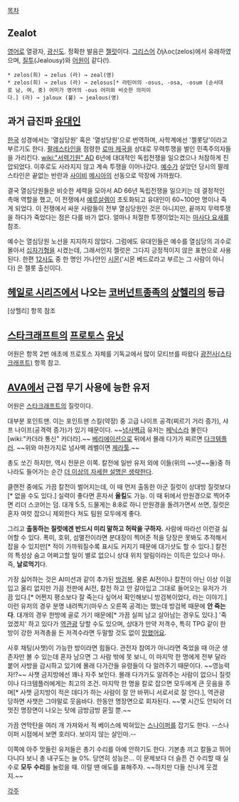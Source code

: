 [[목차]]

== Zealot ==
[[영어]]로 열광자, [[광신도]]. 정확한 발음은 [http://engdic.daum.net/dicen/contents.do?query1=E1303600 젤럿]이다. [[그리스어]] ζήλος(zelos)에서 유래하였으며, [[질투]](Jealousy)와 [[어원]]이 같다(!).

 * zelos(희) → zelus (라) → zeal(영)
 * zelos(희) → zelus (라) → zelosus[* 라틴어의 -osus, -osa, -osum (순서대로 남, 여, 중) 어미가 영어의 -ous 어미와 비슷한 의미이다.] (라) → jaloux (불) → jealous(영)

== 과거 급진파 [[유대인]] ==
[[한국]] 성경에서는 '열심당원' 혹은 '열성당원'으로 번역하며, 사학계에선 '젤롯당'이라고 부르기도 한다. [[팔레스타인]]을 점령한 [[로마 제국]]을 상대로 무력투쟁을 벌인 민족주의자들을 가리킨다. [[wiki:"서력기원" AD]] 6년에 대대적인 독립전쟁을 일으켰으나 처참하게 진압되었다. 이후로도 사라지지 않고 계속 투쟁을 이어나갔다. [[예수]]가 살았던 당시의 팔레스타인은 끝없는 반란과 [[사이비]] [[메시아]]의 선동으로 막장에 가까웠다.

결국 열심당원들은 비슷한 세력을 모아서 AD 66년 독립전쟁을 일으키는 데 결정적인 촉매 역할을 했고, 이 전쟁에서 [[예루살렘]]이 초토화되고 유대인이 60~100만 명이나 죽게 되었다. 이 전쟁에서 싸운 사람들이 전부 열심당원인 것은 아니지만, 끝까지 무력투쟁을 하다가 죽었다는 점은 다를 바가 없다. 얼마나 처절한 투쟁이었는지는 [[마사다 요새]]를 참조.

예수는 열심당원 노선을 지지하지 않았다. 그럼에도 유대인들은 예수를 열심당의 괴수로 몰아서 [[십자가]]형을 시켰는데, 그래서인지 젤럿은 그다지 긍정적이지 않은 표현으로 사용된다. 한편 [[12사도]] 중 한 명인 가나안인 [[시몬]]('시몬 베드로라고 부르는 그 사람이 아니다) 은 젤롯 출신이다.

== [[헤일로 시리즈]]에서 나오는 [[코버넌트]]종족의 [[상헬리]]의 등급 ==

[상헬리] 항목 참조

== [[스타크래프트]]의 [[프로토스]] [[유닛]] ==
어원은 항목 2번
애초에 프로토스 자체를 기독교에서 많이 모티브를 따왔다
[[광전사(스타크래프트)]] 항목 참고.

== [[AVA]]에서 근접 무기 사용에 능한 유저 ==
어원은 [[스타크래프트]]의 질럿이다.

대부분 포인트맨. 이는 포인트맨 스킬(약장) 중 고급 나이프 공격(찌르기 거리 증가), 샤프 나이프(공격력 증가)가 있기 때문이다. ~~[[넘사벽]]급 유저는 [[페닉스]]라 불린다[wiki:"카더라 통신" 카더라].~~ [[베리에이션]]으로 뒤에서 몰래 다가가 찌르면 [[다크템플러]]. ~~위와 마찬가지로 넘사벽 레벨이면 [[제라툴]].~~

총도 쏘긴 하지만, 역시 전문은 이쪽. 칼전에 일반 유저 외에 이들(위의 ~~넷~~둘)중 하나라도 들어가는 순간 [[더 이상의 자세한 설명은 생략한다]].

클랜전 중에도 가끔 칼전이 벌어지는데, 이 때 먼저 출동한 아군 질럿이 상대방 질럿보다[* 없을 수도 있다.] 실력이 좋다면 혼자서 '''올킬'''도 가능. 이 때 뒤에서 만원경으로 찍어주면 리더 스코어는 덤. 대개 5:5, 드물게는 8:8로 하니 만원경을 돌려가면서 쓰면, 질럿은 혼자 여럿 잡으니 제외한다 쳐도 팀원 모두에게 좋다.

그리고 '''출동하는 질럿에겐 반드시 미리 말하고 허락을 구하자.''' 사람에 따라선 이런걸 싫어할 수 있다. 폭미, 호위, 섬멸전이라면 분대장이 찍어준 적을 당장은 못봐도 추적해서 잡을 수 있지만[* 적이 가까워질수록 표시도 커지기 때문에 대기샷도 할 수 있다.] 칼전의 특성상 숨고 어쩌고할 일이 별로 없으니 상대 위치 알림이라는 이득은 있으나 마나. 즉, '''날로먹기'''다.

가장 싫어하는 것은 AI미션과 같이 추가된 [[방검복]]. 물론 AI전이나 칼전이 아닌 이상 이걸 입고 올리 없지만 가끔 전판에 AI전, 칼전 하고 안 갈아입고 그대로 들어오는 유저가 가끔 있다.[* 어쩐지 평소보다 잘 죽는다 싶어서 확인해보니 방검복이었다, 라는 이야기.] 이런 유저의 경우 분명 내려찍기(마우스 오른쪽 공격)는 했는데 방검복 때문에 '''안 죽는다'''. 대개의 경우 한방에 골로 가기 때문에[* 가끔 실피 남고 살아남는 경우도 있다.] '죽었겠지' 하고 있다가 [[역관광]] 당할 수도 있으며, 상대가 만약 저격수, 특히 TPG 같이 한방이 강한 저격총을 든 저격수라면 두말할 것도 없이 [[망했어요]].

사후 채팅(사챗)이 가능한 방이라면 힘들다. 관전자 참여가 아니라면 죽었을 때 아군 생존자만 볼 수 있는데 혼자 남으면 그 사람 밖에 못 보니, 이 마지막 한 명에게 전부 달라붙어 사방을 감시하고 있기에 몰래 다가간들 유령들이 다 알려주기 때문이다. ~~영능력자!?~~ 사챗 금지방에선 꽤나 자주 보인다. 몰래 다가가도 알려주는 사람이 없으니 질럿이나 다크템플러에게는 최고의 조건. 마지막 한 명을 칼로 잡으면 모두에게 큰 웃음을 주며[* 사챗 금지방이 적은 데다가 하는 사람이 잘 안 바뀌니 서로서로 잘 안다.], 역관광 당하면 사챗은 그야말로 웃음바다. 한동안 명장면으로 회자된다. ~~몇 시간도 안되어 더 멋진 명장면이 나오는 탓에 금방금방 묻힐 뿐.~~

가끔 연막탄을 여러 개 가져와서 적 베이스에 박혀있는 [[스나이퍼]]를 잡기도 한다. --스나이퍼 시점에서 보면 호러다. 보이지 않는 살인마.--

이쪽에 아주 맛들린 유저들은 총기 수리를 아예 안하기도 한다. 기본총 끼고 칼들고 뛰어다니다 보니 총 내구도는 늘 0%. 당연히 성능은... 이 문제보다 더 슬픈 건 수리할 때 실수로 '''모두 수리'''를 눌렀을 때. 이럴 땐 애도를 표해주자. ~~하지만 다들 신나게 웃겠지.~~

[[각주]]
